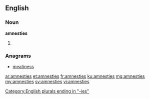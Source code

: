 ==English==

===Noun===
'''amnesties'''

# {{plural of|amnesty}}

===Anagrams===
* [[meatiness#English|meatiness]]

[[Category:English plurals ending in "-ies"]]

[[ar:amnesties]]
[[et:amnesties]]
[[fr:amnesties]]
[[ku:amnesties]]
[[mg:amnesties]]
[[my:amnesties]]
[[sv:amnesties]]
[[vi:amnesties]]